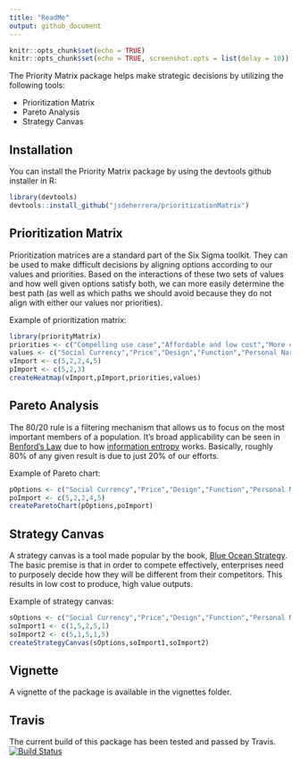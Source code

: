 ```yaml
---
title: "ReadMe"
output: github_document
---
```


```r
knitr::opts_chunk$set(echo = TRUE)
knitr::opts_chunk$set(echo = TRUE, screenshot.opts = list(delay = 10))
```

The Priority Matrix package helps make strategic decisions by utilizing the following tools:

* Prioritization Matrix
* Pareto Analysis
* Strategy Canvas

## Installation
You can install the Priority Matrix package by using the devtools github installer in R:

```r
library(devtools)
devtools::install_github("jsdeherrera/prioritizationMatrix")
```

## Prioritization Matrix
Prioritization matrices are a standard part of the Six Sigma toolkit.  They can be used to make difficult decisions by aligning options according to our values and priorities.  Based on the interactions of these two sets of values and how well given options satisfy both, we can more easily determine the best path (as well as which paths we should avoid because they do not align with either our values nor priorities).

Example of prioritization matrix:

```r
library(priorityMatrix)
priorities <- c("Compelling use case","Affordable and low cost","More convenient")
values <- c("Social Currency","Price","Design","Function","Personal Narrative")
vImport <- c(5,2,2,4,5)
pImport <- c(5,2,3)
createHeatmap(vImport,pImport,priorities,values)
```

## Pareto Analysis
The 80/20 rule is a filtering mechanism that allows us to focus on the most important members of a population.  It's broad applicability can be seen in [Benford's Law](https://en.wikipedia.org/wiki/Benford%27s_law) due to how [information entropy](https://en.wikipedia.org/wiki/Entropy_(information_theory)) works.  Basically, roughly 80% of any given result is due to just 20% of our efforts.

Example of Pareto chart:

```r
pOptions <- c("Social Currency","Price","Design","Function","Personal Narrative")
poImport <- c(5,2,2,4,5)
createParetoChart(pOptions,poImport)
```

## Strategy Canvas
A strategy canvas is a tool made popular by the book, [Blue Ocean Strategy](https://en.wikipedia.org/wiki/Blue_Ocean_Strategy).  The basic premise is that in order to compete effectively, enterprises need to purposely decide how they will be different from their competitors.  This results in low cost to produce, high value outputs.

Example of strategy canvas:

```r
sOptions <- c("Social Currency","Price","Design","Function","Personal Narrative")
soImport1 <- c(1,5,2,5,1)
soImport2 <- c(5,1,5,1,5)
createStrategyCanvas(sOptions,soImport1,soImport2)
```

## Vignette
A vignette of the package is available in the vignettes folder.

## Travis
The current build of this package has been tested and passed by Travis.
[![Build Status](https://travis-ci.org/jsdeherrera/prioritizationMatrix.svg?branch=master)](https://travis-ci.org/jsdeherrera/prioritizationMatrix)
